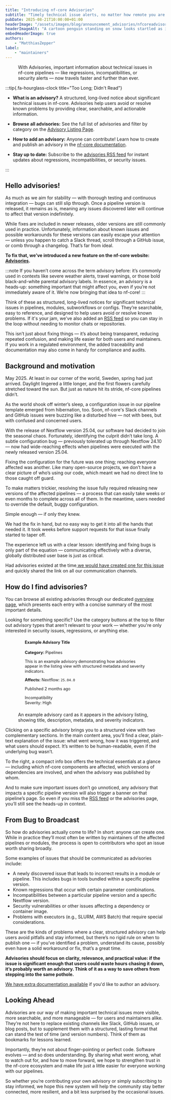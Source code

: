 ```yaml
---
title: "Introducing nf-core Advisories"
subtitle: "Timely technical issue alerts, no matter how remote you are."
pubDate: 2025-08-21T10:00:00+01:00
headerImage: "/assets/images/blog/announcement_advisories/nfcoreadvisories.svg"
headerImageAlt: "A cartoon penguin standing on snow looks startled as it approaches a wooden signpost with three directional signs. The top sign, pointing right and colored light blue, reads 'Known Regression' with a bug icon. The middle sign, pointing left and colored dark blue, reads 'Data Corruption' with a database icon. The bottom sign, pointing right and colored yellow, reads 'Incompatibility' with a warning triangle. The background shows an icy, snowy landscape under a blue sky with soft clouds."
embedHeaderImage: true
authors:
    - "MatthiasZepper"
label:
    - "maintainers"
---
```



<figure>
    <figcaption>
        With Advisories, important information about technical issues in nf-core pipelines — like regressions,
        incompatibilities, or security alerts — now travels faster and further than ever.
    </figcaption>
</figure>

:::tip{.fa-hourglass-clock title="Too Long; Didn't Read"}

- **What is an advisory?**
  A structured, long-lived notice about significant technical issues in nf-core. Advisories help users avoid or resolve known problems by providing clear, searchable, and actionable information.

- **Browse all advisories:**
  See the full list of advisories and filter by category on the [Advisory Listing Page](https://nf-co.re/advisories).

- **How to add an advisory:**
  Anyone can contribute! Learn how to create and publish an advisory in the [nf-core documentation](https://nf-co.re/docs/tutorials/nf-core_components/publish_advisories).

- **Stay up to date:**
  Subscribe to the [advisories RSS feed](https://nf-co.re/advisories/rss.xml) for instant updates about regressions, incompatibilities, or security issues.

:::

## Hello advisories!

As much as we aim for stability — with thorough testing and continuous integration — bugs can still slip through. Once a pipeline version is released, it remains as is, meaning any issues discovered later will continue to affect that version indefinitely.

While fixes are included in newer releases, older versions are still commonly used in practice. Unfortunately, information about known issues and possible workarounds for these versions can easily escape your attention — unless you happen to catch a Slack thread, scroll through a GitHub issue, or comb through a changelog. That’s far from ideal.

**To fix that, we’ve introduced a new feature on the nf-core website: [Advisories](https://nf-co.re/advisories).**

:::note
If you haven’t come across the term advisory before: it’s commonly used in contexts like severe weather alerts, travel warnings, or those bold black-and-white parental advisory labels. In essence, an advisory is a heads-up: something important that might affect you, even if you’re not immediately aware of it. We’re now bringing that idea to nf-core!
:::

Think of these as structured, long-lived notices for significant technical issues in pipelines, modules, subworkflows or configs. They’re searchable, easy to reference, and designed to help users avoid or resolve known problems. If it's your jam, we’ve also added an [RSS feed](https://nf-co.re/advisories/rss.xml) so you can stay in the loop without needing to monitor chats or repositories.

This isn’t just about fixing things — it’s about being transparent, reducing repeated confusion, and making life easier for both users and maintainers. If you work in a regulated environment, the added traceability and documentation may also come in handy for compliance and audits.

## Background and motivation

May 2025. At least in our corner of the world, Sweden, spring had just arrived. Daylight lingered a little longer, and the first flowers carefully stretched toward the sun. But just as nature hit its stride, nf-core pipelines didn’t.

As the world shook off winter’s sleep, a configuration issue in our pipeline template emerged from hibernation, too. Soon, nf-core's Slack channels and GitHub issues were buzzing like a disturbed hive — not with bees, but with confused and concerned users.

With the release of Nextflow version 25.04, our software had decided to join the seasonal chaos. Fortunately, identifying the culprit didn’t take long. A subtle configuration bug — previously tolerated up through Nextflow 24.10 — now had wide-reaching effects when pipelines were executed with the newly released version 25.04.

Fixing the configuration for the future was one thing; reaching everyone affected was another. Like many open-source projects, we don’t have a clear picture of who’s using our code, which meant we had no direct line to those caught off guard.

To make matters trickier, resolving the issue fully required releasing new versions of the affected pipelines — a process that can easily take weeks or even months to complete across all of them. In the meantime, users needed to override the default, buggy configuration.

Simple enough — if only they knew.

We had the fix in hand, but no easy way to get it into all the hands that needed it. It took weeks before support requests for that issue finally started to taper off.

The experience left us with a clear lesson: identifying and fixing bugs is only part of the equation — communicating effectively with a diverse, globally distributed user base is just as critical.

Had advisories existed at the time,[we would have created one for this issue](https://nf-co.re/advisories/process-shell-configuration) and quickly shared the link on all our communication channels.

## How do I find advisories?

You can browse all existing advisories through our dedicated [overview page](https://nf-co.re/advisories), which presents each entry with a concise summary of the most important details.

Looking for something specific? Use the category buttons at the top to filter out advisory types that aren’t relevant to your work — whether you're only interested in security issues, regressions, or anything else.

<figure>
    <div class="d-block m-auto">
        <div style="transform: scale(0.9); transform-origin: top center;">
            <div class="card">
                <div class="card-header">
                    <div class="d-flex align-items-center justify-content-between">
                        <h4 class="mb-0">Example Advisory Title</h4>
                        <div class="d-flex align-items-center fs-6 fw-normal text-muted">
                            <strong>Category: </strong>
                            <span class="ms-1">Pipelines</span>
                        </div>
                    </div>
                </div>
                <div class="card-body">
                    <p class="mb-4">
                        This is an example advisory demonstrating how advisories appear in the listing view with
                        structured metadata and severity indicators.
                    </p>
                    <div class="mt-2 small">
                        <strong>Affects:</strong>
                        <span class="d-flex align-items-center mb-1">
                            <span class="d-flex align-items-center">
                                <i class="fas fa-project-diagram" aria-hidden="true"></i>
                                <span class="ms-1">Nextflow:</span>
                            </span>
                            <code class="text-muted ms-1">25.04.0</code>
                        </span>
                    </div>
                </div>
                <div class="card-footer">
                    <div class="d-flex align-items-center justify-content-between">
                        <p class="text-wrap mb-0 text-secondary text-small">Published 2 months ago</p>
                        <div class="d-flex align-items-center flex-wrap gap-1">
                            <span class="badge text-bg-warning text-small">
                                <i class="fas fa-exclamation-triangle me-1" aria-hidden="true"></i>Incompatibility
                            </span>
                        </div>
                        <div class="d-flex">
                            <span class="text-muted me-1 text-small">Severity:</span>
                            <span class="badge text-bg-danger text-small">
                                <i class="fas fa-exclamation-triangle me-1" aria-hidden="true"></i>High
                            </span>
                        </div>
                    </div>
                </div>
            </div>
        </div>
    </div>
    <figcaption>
        An example advisory card as it appears in the advisory listing, showing title, description, metadata, and
        severity indicators.
    </figcaption>
</figure>

Clicking on a specific advisory brings you to a structured view with two complementary sections. In the main content area, you’ll find a clear, plain-text explanation of the issue: what went wrong, how it was triggered, and what users should expect. It’s written to be human-readable, even if the underlying bug wasn’t.

To the right, a compact info box offers the technical essentials at a glance — including which nf-core components are affected, which versions of dependencies are involved, and when the advisory was published by whom.

And to make sure important issues don’t go unnoticed, any advisory that impacts a specific pipeline version will also trigger a banner on that pipeline’s page. So even if you miss the [RSS feed](https://nf-co.re/advisories/rss.xml) or the advisories page, you’ll still see the heads-up in context.

## From Bug to Broadcast

So how do advisories actually come to life? In short: anyone can create one. While in practice they’ll most often be written by maintainers of the affected pipelines or modules, the process is open to contributors who spot an issue worth sharing broadly.

Some examples of issues that should be communicated as advisories include:

- A newly discovered issue that leads to incorrect results in a module or pipeline. This includes bugs in tools bundled within a specific pipeline version.
- Known regressions that occur with certain parameter combinations.
- Incompatibilities between a particular pipeline version and a specific Nextflow version.
- Security vulnerabilities or other issues affecting a dependency or container image.
- Problems with executors (e.g., SLURM, AWS Batch) that require special considerations.

These are the kinds of problems where a clear, structured advisory can help users avoid pitfalls and stay informed, but there’s no rigid rule on when to publish one — if you’ve identified a problem, understand its cause, possibly even have a solid workaround or fix, that’s a great time.

**Advisories should focus on clarity, relevance, and practical value: if the issue is significant enough that users could waste hours chasing it down, it’s probably worth an advisory. Think of it as a way to save others from stepping into the same pothole.**

[We have extra documentation available](https://nf-co.re/docs/tutorials/nf-core_components/publish_advisories.mdx) if you'd like to author an advisory.

## Looking Ahead

Advisories are our way of making important technical issues more visible, more searchable, and more manageable — for users and maintainers alike. They’re not here to replace existing channels like Slack, GitHub issues, or blog posts, but to supplement them with a structured, lasting format that can stand the test of time (and version numbers). Think of them as bookmarks for lessons learned.

Importantly, they’re not about finger-pointing or perfect code. Software evolves — and so does understanding. By sharing what went wrong, what to watch out for, and how to move forward, we hope to strengthen trust in the nf-core ecosystem and make life just a little easier for everyone working with our pipelines.

So whether you’re contributing your own advisory or simply subscribing to stay informed, we hope this new system will help the community stay better connected, more resilient, and a bit less surprised by the occasional issues.
